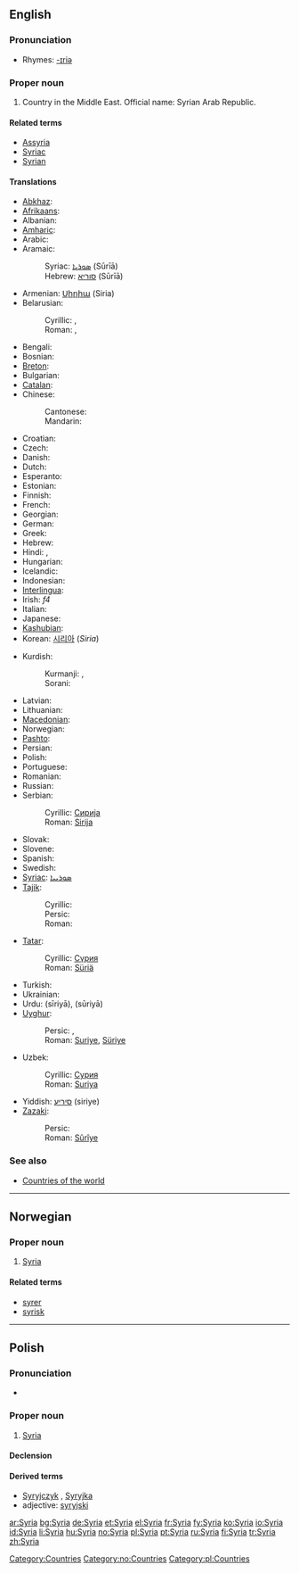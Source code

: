 ==English==
{{wikipedia}}

===Pronunciation===
* Rhymes: [[Rhymes:English:-ɪriə|-ɪriə]]

===Proper noun===
{{en-proper noun}}

# Country in the Middle East. Official name: Syrian Arab Republic.

====Related terms====
* [[Assyria]]
* [[Syriac]]
* [[Syrian]]

====Translations====
{{trans-top|country in the Middle East}}
* [[Abkhaz]]: {{t|ab|Шьамтәыла|tr=ṣ̌amtwəla|sc=Cyrl|xs=Abkhaz}}
* [[Afrikaans]]: {{t|af|Sirië|xs=Afrikaans}}
* Albanian: {{t-|sq|Siria|xs=Albanian}}
* [[Amharic]]: {{t|am|ሶርያ|xs=Amharic}}
* Arabic: {{t-|ar|سوريا|f|tr=súrya|sc=Arab}}
* Aramaic:
*: Syriac: [[ܣܘܪܝܐ]] (Sūrīā)
*: Hebrew: [[סוריא]] (Sūrīā)
* Armenian: [[Սիրիա]] (Siria)
* Belarusian:
*: Cyrillic: {{t|be|Сірыя|sc=Cyrl|xs=Belarusian}}, {{t|be|Сырыя|sc=Cyrl|xs=Belarusian}}
*: Roman: {{t|be|Siryja|xs=Belarusian}}, {{t|be|Syryja|xs=Belarusian}}
* Bengali: {{BNchar|[[সিরিয়া]]}}
* Bosnian: {{t-|bs|Sirija|f}}
* [[Breton]]: {{t-|br|Siria|xs=Breton}}
* Bulgarian: {{t+|bg|Сирия|sc=Cyrl}}
* [[Catalan]]: {{t-|ca|Síria}}
* Chinese:
*: Cantonese: {{tø|yue|敘利亞|tr=zeoi6 lei6 aa3|sc=Hani|xs=Cantonese}}
*: Mandarin: {{t|cmn|叙利亚|tr=Xùlìyà|sc=Hani|xs=Mandarin}}
* Croatian: {{t-|hr|Sirija|f}}
* Czech: {{t-|cs|Sýrie|f}}
* Danish: {{t-|da|Syrien}}
* Dutch: {{t+|nl|Syrië}}
* Esperanto: {{t-|eo|Sirio|xs=Esperanto}}
* Estonian: {{t|et|Süüria}}
* Finnish: {{t+|fi|Syyria}}
* French: {{t+|fr|Syrie|f}}
* Georgian: {{t|ka|სირია|tr=siria|xs=Georgian}}
* German: {{t+|de|Syrien|n}}
* Greek: {{t+|el|Συρία|f|tr=Syría|sc=Grek}}
* Hebrew: {{t+|he|סוריה|tr=Suria|sc=Hebr}}
* Hindi: {{t|hi|सीरिया|tr=sīriyā|sc=Deva|xs=Hindi}}, {{t|hi|सूरिया|tr=sūriyā|sc=Deva|xs=Hindi}}
* Hungarian: {{t+|hu|Szíria}}
* Icelandic: {{t|is|Sýrland}}
* Indonesian: {{t|id|Suriah|xs=Indonesian}}
* [[Interlingua]]: {{t-|ia|Syria|xs=Interlingua}}
* Irish: {{t|ga|an-tSiria|xs=Irish}} ''f4''
* Italian: {{t+|it|Siria}}
* Japanese: {{t+|ja|シリア|tr=shiria|sc=Jpan}}
* [[Kashubian]]: {{t|csb|Syrëjô|xs=Kashubian}}
* Korean: [[시리아]] (''Siria'')
{{trans-mid}}
* Kurdish:
*: Kurmanji: {{t|ku|Sûriya}}, {{t|ku|Sûriye}}
*: Sorani: {{KUchar|[[سوریا]]}}
* Latvian: {{t|lv|Sīrija|xs=Latvian}}
* Lithuanian: {{t+|lt|Sirija|xs=Lithuanian}}
* [[Macedonian]]: {{t+|mk|Сирија|f|sc=Cyrl|xs=Macedonian}}
* Norwegian: {{t-|no|Syria}}
* [[Pashto]]: {{PSchar|[[سورية]]}}
* Persian: {{t-|fa|سوریه|sc=fa-Arab|xs=Persian}}
* Polish: {{t+|pl|Syria}}
* Portuguese: {{t+|pt|Síria}}
* Romanian: {{t-|ro|Siria|f}}
* Russian: {{t-|ru|Сирия|tr=Siriya|sc=Cyrl}}
* Serbian:
*: Cyrillic: [[Сирија#Serbian|Сирија]] {{f}}
*: Roman: [[Sirija#Serbian|Sirija]] {{f}}
* Slovak: {{t|sk|Sýria}}
* Slovene: {{t+|sl|Sirija}}
* Spanish: {{t+|es|Siria|f}}
* Swedish: {{t+|sv|Syrien}}
* [[Syriac]]: [[ܣܘܪܝܝܐ]]
* [[Tajik]]:
*: Cyrillic: {{t|tg|Сурия|sc=Cyrl|xs=Tajik}}
*: Persic: {{fa-Arab|[[سوریه]]}}
*: Roman: {{t|tg|Surija|xs=Tajik}}
* [[Tatar]]:
*: Cyrillic: [[Сүрия]]
*: Roman: [[Süriä]]
* Turkish: {{t+|tr|Suriye}}
* Ukrainian: {{t|uk|Сирія|sc=Cyrl|xs=Ukrainian}}
* Urdu: {{ur-Arab|[[سیریا]]}} (sīriyā), {{ur-Arab|[[سوریا]]}} (sūriyā)
* [[Uyghur]]:
*: Persic: {{fa-Arab|[[سۇرىي]]}}, {{fa-Arab|[[سۈرىيە]]}}
*: Roman: [[Suriye]], [[Süriye]]
* Uzbek:
*: Cyrillic: [[Сурия]]
*: Roman: [[Suriya]]
* Yiddish: [[סיריע]] (siriye)
* [[Zazaki]]:
*: Persic: {{KUchar|[[سووریە]]}}
*: Roman: [[Sûrîye]]
{{trans-bottom}}

===See also===
* [[Appendix:Countries of the world|Countries of the world]]

[[Category:Countries]]

----

==Norwegian==

===Proper noun===
{{infl|no|proper noun}}

# [[#English|Syria]]

====Related terms====
* [[syrer]]
* [[syrisk]]

[[Category:no:Countries]]
----
==Polish==

===Pronunciation===
* {{IPA|/ˈs̪ɨrja/|lang=pl}}

===Proper noun===
{{infl|pl|proper noun|g=f}}

# [[#English|Syria]]

====Declension====
{{pl-decl-noun-sing
|Syria
|Syrii
|Syrii
|Syrię
|Syrią
|Syrii
|Syrio
}}

====Derived terms====
*[[Syryjczyk]] {{m}}, [[Syryjka]] {{f}}
*adjective: [[syryjski]]

[[Category:pl:Countries]]

[[ar:Syria]]
[[bg:Syria]]
[[de:Syria]]
[[et:Syria]]
[[el:Syria]]
[[fr:Syria]]
[[fy:Syria]]
[[ko:Syria]]
[[io:Syria]]
[[id:Syria]]
[[li:Syria]]
[[hu:Syria]]
[[no:Syria]]
[[pl:Syria]]
[[pt:Syria]]
[[ru:Syria]]
[[fi:Syria]]
[[tr:Syria]]
[[zh:Syria]]